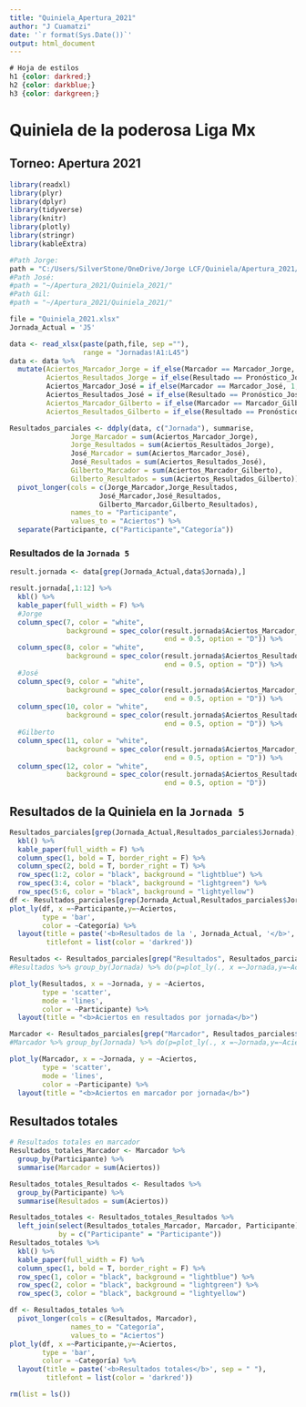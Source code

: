 ---
title: "Quiniela_Apertura_2021"
author: "J Cuamatzi"
date: '`r format(Sys.Date())`'
output: html_document
---
``` {css Colors, echo = F}
# Hoja de estilos
h1 {color: darkred;}
h2 {color: darkblue;}
h3 {color: darkgreen;}
```

# Quiniela de la poderosa Liga Mx

## Torneo: Apertura 2021

```{r libraries, include=FALSE}
library(readxl)
library(plyr)
library(dplyr)
library(tidyverse)
library(knitr)
library(plotly)
library(stringr)
library(kableExtra)
```

```{r, include=FALSE, warning=F}
#Path Jorge:
path = "C:/Users/SilverStone/OneDrive/Jorge LCF/Quiniela/Apertura_2021/Quiniela_2021/"
#Path José:
#path = "~/Apertura_2021/Quiniela_2021/"
#Path Gil:
#path = "~/Apertura_2021/Quiniela_2021/"

file = "Quiniela_2021.xlsx"
Jornada_Actual = 'J5'

data <- read_xlsx(paste(path,file, sep =""),
                  range = "Jornadas!A1:L45")
data <- data %>% 
  mutate(Aciertos_Marcador_Jorge = if_else(Marcador == Marcador_Jorge, 1, 0),
         Aciertos_Resultados_Jorge = if_else(Resultado == Pronóstico_Jorge, 1, 0),
         Aciertos_Marcador_José = if_else(Marcador == Marcador_José, 1, 0),
         Aciertos_Resultados_José = if_else(Resultado == Pronóstico_José, 1, 0),
         Aciertos_Marcador_Gilberto = if_else(Marcador == Marcador_Gilberto, 1, 0),
         Aciertos_Resultados_Gilberto = if_else(Resultado == Pronóstico_Gilberto, 1, 0))

Resultados_parciales <- ddply(data, c("Jornada"), summarise,
               Jorge_Marcador = sum(Aciertos_Marcador_Jorge),
               Jorge_Resultados = sum(Aciertos_Resultados_Jorge),
               José_Marcador = sum(Aciertos_Marcador_José),
               José_Resultados = sum(Aciertos_Resultados_José),
               Gilberto_Marcador = sum(Aciertos_Marcador_Gilberto),
               Gilberto_Resultados = sum(Aciertos_Resultados_Gilberto)) %>% 
  pivot_longer(cols = c(Jorge_Marcador,Jorge_Resultados,
                      José_Marcador,José_Resultados,
                      Gilberto_Marcador,Gilberto_Resultados),
               names_to = "Participante",
               values_to = "Aciertos") %>% 
  separate(Participante, c("Participante","Categoría"))
```

### Resultados de la `Jornada 5`

```{r Resultados de la jornada, echo = F, warning=F}
result.jornada <- data[grep(Jornada_Actual,data$Jornada),] 

result.jornada[,1:12] %>% 
  kbl() %>% 
  kable_paper(full_width = F) %>% 
  #Jorge
  column_spec(7, color = "white",
              background = spec_color(result.jornada$Aciertos_Marcador_Jorge[1:9], 
                                      end = 0.5, option = "D")) %>% 
  column_spec(8, color = "white",
              background = spec_color(result.jornada$Aciertos_Resultados_Jorge[1:9], 
                                      end = 0.5, option = "D")) %>%
  #José
  column_spec(9, color = "white",
              background = spec_color(result.jornada$Aciertos_Marcador_José[1:9], 
                                      end = 0.5, option = "D")) %>% 
  column_spec(10, color = "white",
              background = spec_color(result.jornada$Aciertos_Resultados_José[1:9], 
                                      end = 0.5, option = "D")) %>% 
  #Gilberto
  column_spec(11, color = "white",
              background = spec_color(result.jornada$Aciertos_Marcador_Gilberto[1:9], 
                                      end = 0.5, option = "D")) %>% 
  column_spec(12, color = "white",
              background = spec_color(result.jornada$Aciertos_Resultados_Gilberto[1:9], 
                                      end = 0.5, option = "D"))


```

## Resultados de la Quiniela en la `Jornada 5`

```{r Resultados quiniela, echo = F, warning=F}

Resultados_parciales[grep(Jornada_Actual,Resultados_parciales$Jornada),] %>% 
  kbl() %>% 
  kable_paper(full_width = F) %>% 
  column_spec(1, bold = T, border_right = F) %>% 
  column_spec(2, bold = T, border_right = T) %>% 
  row_spec(1:2, color = "black", background = "lightblue") %>% 
  row_spec(3:4, color = "black", background = "lightgreen") %>% 
  row_spec(5:6, color = "black", background = "lightyellow")
df <- Resultados_parciales[grep(Jornada_Actual,Resultados_parciales$Jornada),]
plot_ly(df, x =~Participante,y=~Aciertos,
        type = 'bar',
        color = ~Categoría) %>% 
  layout(title = paste('<b>Resultados de la ', Jornada_Actual, '</b>', sep = " "),
         titlefont = list(color = 'darkred'))

Resultados <- Resultados_parciales[grep("Resultados", Resultados_parciales$Categoría),]
#Resultados %>% group_by(Jornada) %>% do(p=plot_ly(., x =~Jornada,y=~Aciertos, color = ~Participante, type = 'bar')) %>% subplot(nrows = 1, shareX = T, shareY = T) %>% layout(showlegend = F, title ="<b>Aciertos en resultados por jornada</b>")

plot_ly(Resultados, x = ~Jornada, y = ~Aciertos,
        type = 'scatter',
        mode = 'lines',
        color = ~Participante) %>% 
  layout(title = "<b>Aciertos en resultados por jornada</b>")

Marcador <- Resultados_parciales[grep("Marcador", Resultados_parciales$Categoría),]
#Marcador %>% group_by(Jornada) %>% do(p=plot_ly(., x =~Jornada,y=~Aciertos, color = ~Participante, type = 'bar')) %>% subplot(nrows = 1, shareX = T, shareY = T) %>% layout(showlegend = F, title ="<b>Aciertos en marcador por jornada</b>")

plot_ly(Marcador, x = ~Jornada, y = ~Aciertos,
        type = 'scatter',
        mode = 'lines',
        color = ~Participante) %>% 
  layout(title = "<b>Aciertos en marcador por jornada</b>")
```

## Resultados totales

```{r Resultados totales, echo = F, warning=F}
# Resultados totales en marcador
Resultados_totales_Marcador <- Marcador %>% 
  group_by(Participante) %>% 
  summarise(Marcador = sum(Aciertos))

Resultados_totales_Resultados <- Resultados %>% 
  group_by(Participante) %>% 
  summarise(Resultados = sum(Aciertos))

Resultados_totales <- Resultados_totales_Resultados %>% 
  left_join(select(Resultados_totales_Marcador, Marcador, Participante),
            by = c("Participante" = "Participante"))
Resultados_totales %>% 
  kbl() %>% 
  kable_paper(full_width = F) %>% 
  column_spec(1, bold = T, border_right = F) %>% 
  row_spec(1, color = "black", background = "lightblue") %>% 
  row_spec(2, color = "black", background = "lightgreen") %>% 
  row_spec(3, color = "black", background = "lightyellow")

df <- Resultados_totales %>% 
  pivot_longer(cols = c(Resultados, Marcador),
               names_to = "Categoría",
               values_to = "Aciertos")
plot_ly(df, x =~Participante,y=~Aciertos,
        type = 'bar',
        color = ~Categoría) %>% 
  layout(title = paste('<b>Resultados totales</b>', sep = " "),
         titlefont = list(color = 'darkred'))

rm(list = ls())
```